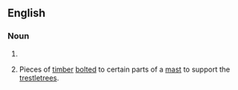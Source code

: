 {{also|Bibbs}}

==English==

===Noun===
{{head|en|noun plural form}}

# {{plural of|bibb|lang=en}}
# {{lb|en|nautical}} Pieces of [[timber]] [[bolt]]ed to certain parts of a [[mast]] to support the [[trestletree]]s.